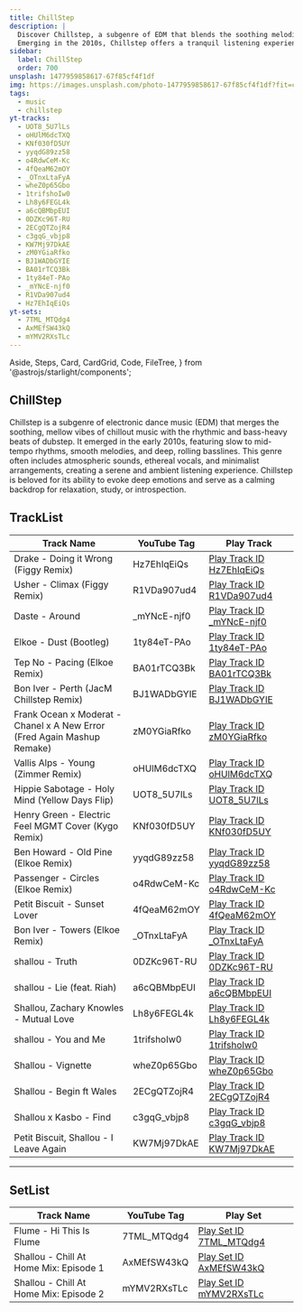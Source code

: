 ```yaml
---
title: ChillStep
description: |
  Discover Chillstep, a subgenre of EDM that blends the soothing melodies of chillout music with the rhythmic basslines of dubstep.
  Emerging in the 2010s, Chillstep offers a tranquil listening experience perfect for relaxation, study, and introspection.
sidebar:
  label: ChillStep
  order: 700
unsplash: 1477959858617-67f85cf4f1df
img: https://images.unsplash.com/photo-1477959858617-67f85cf4f1df?fit=crop&w=1400&h=700&q=75
tags:
  - music
  - chillstep
yt-tracks:
  - UOT8_5U7lLs
  - oHUlM6dcTXQ
  - KNf030fD5UY
  - yyqdG89zz58
  - o4RdwCeM-Kc
  - 4fQeaM62mOY
  - _OTnxLtaFyA
  - wheZ0p65Gbo
  - 1trifshoIw0
  - Lh8y6FEGL4k
  - a6cQBMbpEUI
  - 0DZKc96T-RU
  - 2ECgQTZojR4
  - c3gqG_vbjp8
  - KW7Mj97DkAE
  - zM0YGiaRfko
  - BJ1WADbGYIE
  - BA01rTCQ3Bk
  - 1ty84eT-PAo
  - _mYNcE-njf0
  - R1VDa907ud4
  - Hz7EhIqEiQs
yt-sets:
  - 7TML_MTQdg4
  - AxMEfSW43kQ
  - mYMV2RXsTLc
---
```


  Aside,
  Steps,
  Card,
  CardGrid,
  Code,
  FileTree,
} from '@astrojs/starlight/components';


## ChillStep

Chillstep is a subgenre of electronic dance music (EDM) that merges the soothing, mellow vibes of chillout music with the rhythmic and bass-heavy beats of dubstep.
It emerged in the early 2010s, featuring slow to mid-tempo rhythms, smooth melodies, and deep, rolling basslines.
This genre often includes atmospheric sounds, ethereal vocals, and minimalist arrangements, creating a serene and ambient listening experience.
Chillstep is beloved for its ability to evoke deep emotions and serve as a calming backdrop for relaxation, study, or introspection.

<Adsense />

## TrackList

| Track Name                                                              | YouTube Tag  | Play Track                                                           |
| ----------------------------------------------------------------------- | ------------ | -------------------------------------------------------------------- |
| Drake - Doing it Wrong (Figgy Remix)                                    | Hz7EhIqEiQs  | [Play Track ID Hz7EhIqEiQs](https://kbve.com/music/?yt=Hz7EhIqEiQs)  |
| Usher - Climax (Figgy Remix)                                            | R1VDa907ud4  | [Play Track ID R1VDa907ud4](https://kbve.com/music/?yt=R1VDa907ud4)  |
| Daste - Around                                                          | \_mYNcE-njf0 | [Play Track ID \_mYNcE-njf0](https://kbve.com/music/?yt=_mYNcE-njf0) |
| Elkoe - Dust (Bootleg)                                                  | 1ty84eT-PAo  | [Play Track ID 1ty84eT-PAo](https://kbve.com/music/?yt=1ty84eT-PAo)  |
| Tep No - Pacing (Elkoe Remix)                                           | BA01rTCQ3Bk  | [Play Track ID BA01rTCQ3Bk](https://kbve.com/music/?yt=BA01rTCQ3Bk)  |
| Bon Iver - Perth (JacM Chillstep Remix)                                 | BJ1WADbGYIE  | [Play Track ID BJ1WADbGYIE](https://kbve.com/music/?yt=BJ1WADbGYIE)  |
| Frank Ocean x Moderat - Chanel x A New Error (Fred Again Mashup Remake) | zM0YGiaRfko  | [Play Track ID zM0YGiaRfko](https://kbve.com/music/?yt=zM0YGiaRfko)  |
| Vallis Alps - Young (Zimmer Remix)                                      | oHUlM6dcTXQ  | [Play Track ID oHUlM6dcTXQ](https://kbve.com/music/?yt=oHUlM6dcTXQ)  |
| Hippie Sabotage - Holy Mind (Yellow Days Flip)                          | UOT8_5U7lLs  | [Play Track ID UOT8_5U7lLs](https://kbve.com/music/?yt=UOT8_5U7lLs)  |
| Henry Green - Electric Feel MGMT Cover (Kygo Remix)                     | KNf030fD5UY  | [Play Track ID KNf030fD5UY](https://kbve.com/music/?yt=KNf030fD5UY)  |
| Ben Howard - Old Pine (Elkoe Remix)                                     | yyqdG89zz58  | [Play Track ID yyqdG89zz58](https://kbve.com/music/?yt=yyqdG89zz58)  |
| Passenger - Circles (Elkoe Remix)                                       | o4RdwCeM-Kc  | [Play Track ID o4RdwCeM-Kc](https://kbve.com/music/?yt=o4RdwCeM-Kc)  |
| Petit Biscuit - Sunset Lover                                            | 4fQeaM62mOY  | [Play Track ID 4fQeaM62mOY](https://kbve.com/music/?yt=4fQeaM62mOY)  |
| Bon Iver - Towers (Elkoe Remix)                                         | \_OTnxLtaFyA | [Play Track ID \_OTnxLtaFyA](https://kbve.com/music/?yt=_OTnxLtaFyA) |
| shallou - Truth                                                         | 0DZKc96T-RU  | [Play Track ID 0DZKc96T-RU](https://kbve.com/music/?yt=0DZKc96T-RU)  |
| shallou - Lie (feat. Riah)                                              | a6cQBMbpEUI  | [Play Track ID a6cQBMbpEUI](https://kbve.com/music/?yt=a6cQBMbpEUI)  |
| Shallou, Zachary Knowles - Mutual Love                                  | Lh8y6FEGL4k  | [Play Track ID Lh8y6FEGL4k](https://kbve.com/music/?yt=Lh8y6FEGL4k)  |
| shallou - You and Me                                                    | 1trifshoIw0  | [Play Track ID 1trifshoIw0](https://kbve.com/music/?yt=1trifshoIw0)  |
| Shallou - Vignette                                                      | wheZ0p65Gbo  | [Play Track ID wheZ0p65Gbo](https://kbve.com/music/?yt=wheZ0p65Gbo)  |
| Shallou - Begin ft Wales                                                | 2ECgQTZojR4  | [Play Track ID 2ECgQTZojR4](https://kbve.com/music/?yt=2ECgQTZojR4)  |
| Shallou x Kasbo - Find                                                  | c3gqG_vbjp8  | [Play Track ID c3gqG_vbjp8](https://kbve.com/music/?yt=c3gqG_vbjp8)  |
| Petit Biscuit, Shallou - I Leave Again                                  | KW7Mj97DkAE  | [Play Track ID KW7Mj97DkAE](https://kbve.com/music/?yt=KW7Mj97DkAE)  |

---

## SetList

| Track Name                             | YouTube Tag | Play Set                                                          |
| -------------------------------------- | ----------- | ----------------------------------------------------------------- |
| Flume - Hi This Is Flume               | 7TML_MTQdg4 | [Play Set ID 7TML_MTQdg4](https://kbve.com/music/?yt=7TML_MTQdg4) |
| Shallou - Chill At Home Mix: Episode 1 | AxMEfSW43kQ | [Play Set ID AxMEfSW43kQ](https://kbve.com/music/?yt=AxMEfSW43kQ) |
| Shallou - Chill At Home Mix: Episode 2 | mYMV2RXsTLc | [Play Set ID mYMV2RXsTLc](https://kbve.com/music/?yt=mYMV2RXsTLc) |



<Adsense />

<Giscus />